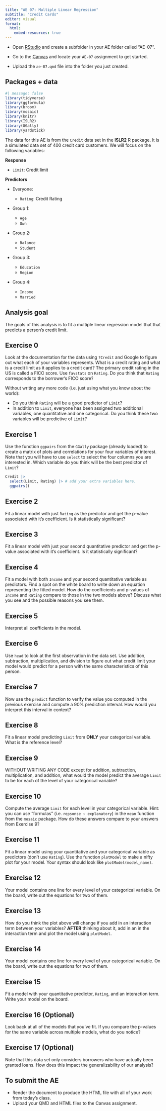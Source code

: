 ```yaml
---
title: "AE 07: Multiple Linear Regression"
subtitle: "Credit Cards"
editor: visual
format:
  html:
    embed-resources: true
---
```


::: callout-important
-   Open [RStudio](https://rstudio.collegeofidaho.edu/) and create a subfolder in your AE folder called "AE-07".

-   Go to the [Canvas](https://cofi.instructure.com/courses/17093/assignments/202838) and locate your `AE-07` assignment to get started.

-   Upload the `ae-07.qmd` file into the folder you just created.
:::

## Packages + data

```r
#| message: false
library(tidyverse)
library(ggformula)
library(broom)
library(mosaic)
library(knitr)
library(ISLR2)
library(GGally)
library(yardstick)
```

The data for this AE is from the `Credit` data set in the **ISLR2** R package. It is a simulated data set of 400 credit card customers. We will focus on the following variables:

**Response**

-   `Limit`: Credit limit

**Predictors**

-   Everyone:

    -   `Rating`: Credit Rating

-   Group 1:

    -   `Age`
    -   `Own`

-   Group 2:

    -   `Balance`
    -   `Student`

-   Group 3:

    -   `Education`
    -   `Region`

-   Group 4:

    -   `Income`
    -   `Married`

## Analysis goal

The goals of this analysis is to fit a multiple linear regression model that that predicts a person's credit limit.

## Exercise 0

Look at the documentation for the data using `?Credit` and Google to figure out what each of your variables represents. What is a credit rating and what is a credit limit as it applies to a credit card? The primary credit rating in the US is called a FICO score. Use `favstats` on `Rating`. Do you think that `Rating` corresponds to the borrower's FICO score?

Without writing any more code (i.e. just using what you know about the world):

-   Do you think `Rating` will be a good predictor of `Limit`?
-   In addition to `Limit`, everyone has been assigned two additional variables, one quantitative and one categorical. Do you think these two variables will be predictive of `Limit`?

## Exercise 1

Use the function `ggpairs` from the `GGally` package (already loaded) to create a matrix of plots and correlations for your four variables of interest. Note that you will have to use `select` to select the four columns you are interested in. Which variable do you think will be the best predictor of `Limit`?

```r
Credit |> 
  select(Limit, Rating) |> # add your extra variables here.
  ggpairs()
```

## Exercise 2

Fit a linear model with just `Rating` as the predictor and get the p-value associated with it's coefficient. Is it statistically significant?

## Exercise 3

Fit a linear model with just your second quantitative predictor and get the p-value associated with it's coefficient. Is it statistically significant?

## Exercise 4

Fit a model with both `Income` and your second quantitative variable as predictors. Find a spot on the white board to write down an equation representing the fitted model. How do the coefficients and p-values of `Income` and `Rating` compare to those in the two models above? Discuss what you see and the possible reasons you see them.

## Exercise 5

Interpret all coefficients in the model.

## Exercise 6

Use `head` to look at the first observation in the data set. Use addition, subtraction, multiplication, and division to figure out what credit limit your model would predict for a person with the same characteristics of this person.

## Exercise 7

Now use the `predict` function to verify the value you computed in the previous exercise and compute a 90% prediction interval. How would you interpret this interval in context?

## Exercise 8

Fit a linear model predicting `Limit` from **ONLY** your categorical variable. What is the reference level?

## Exercise 9

WITHOUT WRITING ANY CODE except for addition, subtraction, multiplication, and addition, what would the model predict the average `Limit` to be for each of the level of your categorical variable?

## Exercise 10

Compute the average `Limit` for each level in your categorical variable. Hint: you can use "formulas" (i.e. `repsonse ~ explanatory`) in the `mean` function from the `mosaic` package. How do these answers compare to your answers from Exercise 9?

## Exercise 11

Fit a linear model using your quantitative and your categorical variable as predictors (don't use `Rating`). Use the function `plotModel` to make a nifty plot for your model. Your syntax should look like `plotModel(model_name)`.

## Exercise 12

Your model contains one line for every level of your categorical variable. On the board, write out the equations for two of them.

## Exercise 13

How do you think the plot above will change if you add in an interaction term between your variables? **AFTER** thinking about it, add in an in the interaction term and plot the model using `plotModel`.

## Exercise 14

Your model contains one line for every level of your categorical variable. On the board, write out the equations for two of them.

## Exercise 15

Fit a model with your quantitative predictor, `Rating`, and an interaction term. Write your model on the board.

## Exercise 16 (Optional)

Look back at all of the models that you've fit. If you compare the p-values for the same variable across multiple models, what do you notice?

## Exercise 17 (Optional)

Note that this data set only considers borrowers who have actually been granted loans. How does this impact the generalizability of our analysis?

## To submit the AE

::: callout-important
-   Render the document to produce the HTML file with all of your work from today's class.
-   Upload your QMD and HTML files to the Canvas assignment.
:::
